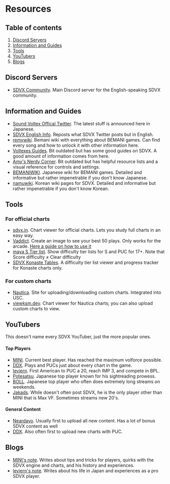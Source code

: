 # Resources

## Table of contents

1. [Discord Servers](#discord-servers)
2. [Information and Guides](#information-and-guides)
3. [Tools](#tools)
4. [YouTubers](#youtubers)
5. [Blogs](#blogs)

## Discord Servers

- [SDVX Community](https://discord.gg/sdvx). Main Discord server for the English-speaking SDVX community.

## Information and Guides

- [Sound Voltex Offical Twitter](https://x.com/SOUNDVOLTEX573). The latest stuff is announced here in Japanese.
- [SDVX English Info](https://x.com/sdvx_english). Reposts what SDVX Twitter posts but in English.
- [remywiki](https://remywiki.com/Main_Page). Bemani wiki with everything about BEMANI games. Can find every song and how to unlock it with other information here.
- [Voltexes Guides](https://voltexes.com/). Bit outdated but has some good guides on SDVX. A good amount of information comes from here.
- [Amy's Nerdy Corner](https://mobiuslau.github.io/sdvx/). Bit outdated but has helpful resource lists and a visual reference for controls and settings.
- [BEMANIWIKI](https://bemaniwiki.com/). Japanese wiki for BEMANI games. Detailed and informative but rather impenetrable if you don't know Japanese.
- [namuwiki](https://namu.wiki/w/%EC%82%AC%EC%9A%B4%EB%93%9C%20%EB%B3%BC%ED%85%8D%EC%8A%A4). Korean wiki pages for SDVX. Detailed and informative but rather impenetrable if you don't know Korean.

## Tools

### For official charts

- [sdvx.in](https://sdvx.in/). Chart viewer for official charts. Lets you study full charts in an easy way.
- [Vaddict](https://vaddict.b35.jp/). Create an image to see your best 50 plays. Only works for the arcade. [Here a guide on how to use it](https://voltexes.com/how-to-use-vaddict/)
- [maya S Tier list](https://sdvx.maya2silence.com/table). Show difficulty tier lists for S and PUC for 17+. Note that Score difficulty ≠ Clear difficulty
- [SDVX Konaste Tables](https://konastetables.com/). A difficulty tier list viewer and progress tracker for Konaste charts only.

### For custom charts

- [Nautica](https://ksm.dev/). Site for uploading/downloading custom charts. Integrated into USC.
- [viewksm.dev](https://viewksm.dev/). Chart viewer for Nautica charts; you can also upload custom charts to view.

## YouTubers

This doesn't name every SDVX YouTuber, just the more popular ones.

#### Top Players

- [MINI](https://www.youtube.com/@minisdvx7740). Current best player. Has reached the maximum volforce possible.
- [DDX](https://www.youtube.com/@DDX). Plays and PUCs just about every chart in the game.
- [leviern](https://www.youtube.com/channel/UCJTia5N5iJPEfaEUTcnErxw). First American to PUC a 20, reach IMP 3, and compete in BPL.
- [Potesatsu](https://www.youtube.com/@potesatsu1018). Japanese top player known for his sightreading prowess.
- [BOLL](https://www.youtube.com/@BollC14). Japanese top player who often does extremely long streams on weekends.
- [Jakads](https://www.youtube.com/@Jakads_realkk). While doesn't often post SDVX, he is the only player other than MINI that is Max VF. Sometimes streams new 20's.

#### General Content
- [Neardayo](https://www.youtube.com/@Neardayo). Usually first to upload all new content. Has a lot of bonus SDVX content as well
- [DDX](https://www.youtube.com/@DDX). Also often first to upload new charts with PUC. 

## Blogs

- [MINI's note](https://note.com/mini208). Writes about tips and tricks for players, quirks with the SDVX engine and charts, and his history and experiences.
- [leviern's note](https://note.com/leviern). Writes about his life in Japan and experiences as a pro SDVX player.